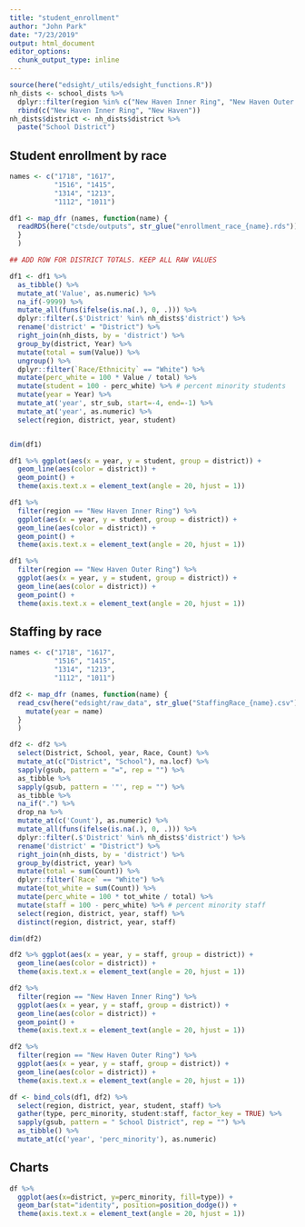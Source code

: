 ```yaml
---
title: "student_enrollment"
author: "John Park"
date: "7/23/2019"
output: html_document
editor_options: 
  chunk_output_type: inline
---
```



```r
source(here("edsight/_utils/edsight_functions.R"))
nh_dists <- school_dists %>% 
  dplyr::filter(region %in% c("New Haven Inner Ring", "New Haven Outer Ring")) %>% 
  rbind(c("New Haven Inner Ring", "New Haven"))
nh_dists$district <- nh_dists$district %>%
  paste("School District")
```

## Student enrollment by race
```r
names <- c("1718", "1617", 
           "1516", "1415", 
           "1314", "1213", 
           "1112", "1011")

df1 <- map_dfr (names, function(name) { 
  readRDS(here("ctsde/outputs", str_glue("enrollment_race_{name}.rds")))
  }
  )

## ADD ROW FOR DISTRICT TOTALS. KEEP ALL RAW VALUES

df1 <- df1 %>% 
  as_tibble() %>% 
  mutate_at('Value', as.numeric) %>% 
  na_if(-9999) %>% 
  mutate_all(funs(ifelse(is.na(.), 0, .))) %>% 
  dplyr::filter(.$'District' %in% nh_dists$'district') %>% 
  rename('district' = "District") %>% 
  right_join(nh_dists, by = 'district') %>% 
  group_by(district, Year) %>% 
  mutate(total = sum(Value)) %>% 
  ungroup() %>% 
  dplyr::filter(`Race/Ethnicity` == "White") %>% 
  mutate(perc_white = 100 * Value / total) %>% 
  mutate(student = 100 - perc_white) %>% # percent minority students
  mutate(year = Year) %>% 
  mutate_at('year', str_sub, start=-4, end=-1) %>% 
  mutate_at('year', as.numeric) %>% 
  select(region, district, year, student)


dim(df1)
```

```r
df1 %>% ggplot(aes(x = year, y = student, group = district)) +
  geom_line(aes(color = district)) +
  geom_point() + 
  theme(axis.text.x = element_text(angle = 20, hjust = 1))

df1 %>% 
  filter(region == "New Haven Inner Ring") %>% 
  ggplot(aes(x = year, y = student, group = district)) +
  geom_line(aes(color = district)) +
  geom_point() + 
  theme(axis.text.x = element_text(angle = 20, hjust = 1))

df1 %>% 
  filter(region == "New Haven Outer Ring") %>% 
  ggplot(aes(x = year, y = student, group = district)) +
  geom_line(aes(color = district)) +
  geom_point() + 
  theme(axis.text.x = element_text(angle = 20, hjust = 1))
```

## Staffing by race
```r
names <- c("1718", "1617", 
           "1516", "1415", 
           "1314", "1213", 
           "1112", "1011")

df2 <- map_dfr (names, function(name) { 
  read_csv(here("edsight/raw_data", str_glue("StaffingRace_{name}.csv")), skip = 2, col_types = "ccccc") %>% 
    mutate(year = name)
  }
  )

df2 <- df2 %>%
  select(District, School, year, Race, Count) %>% 
  mutate_at(c("District", "School"), na.locf) %>% 
  sapply(gsub, pattern = "=", rep = "") %>% 
  as_tibble %>% 
  sapply(gsub, pattern = '"', rep = "") %>% 
  as_tibble %>% 
  na_if(".") %>% 
  drop_na %>% 
  mutate_at(c('Count'), as.numeric) %>% 
  mutate_all(funs(ifelse(is.na(.), 0, .))) %>% 
  dplyr::filter(.$'District' %in% nh_dists$'district') %>% 
  rename('district' = "District") %>% 
  right_join(nh_dists, by = 'district') %>% 
  group_by(district, year) %>% 
  mutate(total = sum(Count)) %>% 
  dplyr::filter(`Race` == "White") %>% 
  mutate(tot_white = sum(Count)) %>% 
  mutate(perc_white = 100 * tot_white / total) %>% 
  mutate(staff = 100 - perc_white) %>% # percent minority staff
  select(region, district, year, staff) %>% 
  distinct(region, district, year, staff)

dim(df2)
```

```r
df2 %>% ggplot(aes(x = year, y = staff, group = district)) +
  geom_line(aes(color = district)) +
  theme(axis.text.x = element_text(angle = 20, hjust = 1))

df2 %>% 
  filter(region == "New Haven Inner Ring") %>% 
  ggplot(aes(x = year, y = staff, group = district)) +
  geom_line(aes(color = district)) +
  geom_point() + 
  theme(axis.text.x = element_text(angle = 20, hjust = 1))

df2 %>% 
  filter(region == "New Haven Outer Ring") %>% 
  ggplot(aes(x = year, y = staff, group = district)) +
  geom_line(aes(color = district)) +
  theme(axis.text.x = element_text(angle = 20, hjust = 1))
```

```r
df <- bind_cols(df1, df2) %>% 
  select(region, district, year, student, staff) %>% 
  gather(type, perc_minority, student:staff, factor_key = TRUE) %>% 
  sapply(gsub, pattern = " School District", rep = "") %>% 
  as_tibble() %>% 
  mutate_at(c('year', 'perc_minority'), as.numeric)
```

## Charts
```r
df %>% 
  ggplot(aes(x=district, y=perc_minority, fill=type)) + 
  geom_bar(stat="identity", position=position_dodge()) +
  theme(axis.text.x = element_text(angle = 20, hjust = 1))
```
